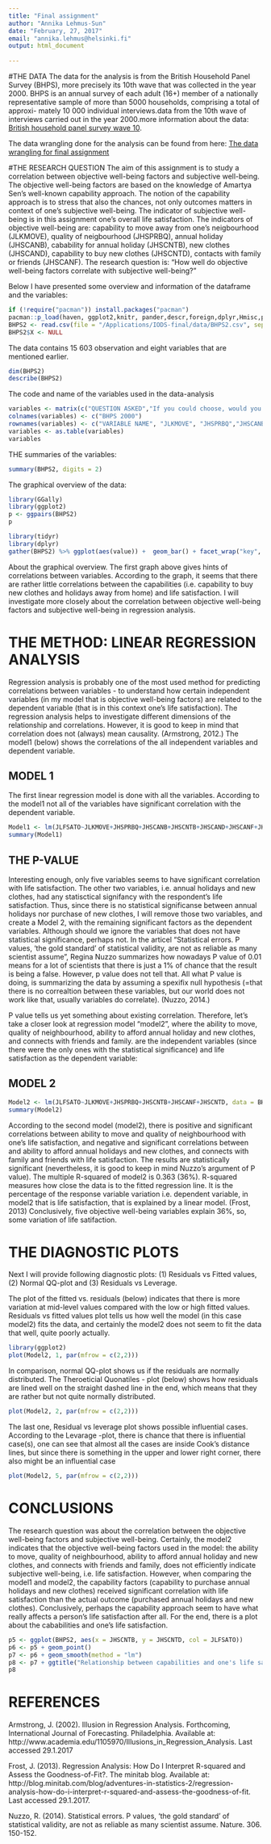 ```yaml
---
title: "Final assignment"
author: "Annika Lehmus-Sun"
date: "February, 27, 2017"
email: "annika.lehmus@helsinki.fi"
output: html_document
 
---
```


#THE DATA 
The data for the analysis is from the British Household Panel Survey (BHPS), more precisely its 10th wave that was collected in the year 2000. BHPS is an annual survey of each adult (16+) member of a nationally representative sample of more than 5000 households, comprising a total of approxi- mately 10 000 individual interviews.data from the 10th wave of interviews carried out in the year 2000.more information about the data: [British household panel survey wave 10](https://www.iser.essex.ac.uk/bhps/documentation/pdf_versions/index.html). 

The data wrangling done for the analysis can be found from here: [The data wrangling for final assignment](https://github.com/AnnikaLehmusSun/IODS-final/blob/master/data/BHPS_create%20.R) 

#THE RESEARCH QUESTION
The aim of this assignment is to study a correlation between objective well-being factors and subjective well-being. The objective well-being factors are based on the knowledge of Amartya Sen's well-known capability approach. The notion of the capability approach is to stress that also the chances, not only outcomes matters in context of one's subjective well-being. The indicator of subjective well-being is in this assignment one's overall life satisfaction. The indicators of objective well-being are: capability to move away from one's neigbourhood (JLKMOVE), quality of neigbourhood (JHSPRBQ), annual holiday (JHSCANB), cabability for annual holiday (JHSCNTB), new clothes (JHSCAND), capability to buy new clothes (JHSCNTD), contacts with family or friends (JHSCANF). The research question is: "How well do objective well-being factors correlate with subjective well-being?"

Below I have presented some overview and information of the dataframe and the variables: 

```r
if (!require("pacman")) install.packages("pacman")
pacman::p_load(haven, ggplot2,knitr, pander,descr,foreign,dplyr,Hmisc,psych,GPArotation,plyr, dplyr, rmarkdown)
BHPS2 <- read.csv(file = "/Applications/IODS-final/data/BHPS2.csv", sep=",")
BHPS2$X <- NULL
```
The data contains 15 603 observation and eight variables that are mentioned earlier. 
```r
dim(BHPS2)
describe(BHPS2)
```

The code and name of the variables used in the data-analysis
```r

variables <- matrix(c("QUESTION ASKED","If you could choose, would you stay here in your present home or would you prefer to move somewhere else?","Does your accommodation have any of the following problems? Vandalism or crime in the area", "Tell me which things you (and your household) have or do? Pay for a week’s annual holiday away from home.","Would you like to be able to pay for a week’s annual holiday away from home, but must do without because you cannot afford it?", "Tell me which things you (and your household) have or do? Buy new, rather than second hand, clothes.","Would you like to be able to buy new, rather than second hand, clothes, but must do without because you cannot afford it?","Tell me which things you (and your household) have or do? Have friends or family for a drink or meal at least once a month","How dissatisfied or satisfied are you with your life overall?"), ncol = 1, byrow =TRUE)
colnames(variables) <- c("BHPS 2000")
rownames(variables) <- c("VARIABLE NAME", "JLKMOVE", "JHSPRBQ","JHSCANB" , "JHSCNTB","JHSCAND", "JHSCNTD", "JHSCANF", "JLFSATO" )
variables <- as.table(variables)
variables
```


THE summaries of the variables:
```r
summary(BHPS2, digits = 2)
```

The graphical overview of the data:
```r
library(GGally)
library(ggplot2)
p <- ggpairs(BHPS2)
p

library(tidyr)
library(dplyr)
gather(BHPS2) %>% ggplot(aes(value)) +  geom_bar() + facet_wrap("key", scales = "free")  + theme(axis.text.x = element_text(angle =45, hjust = 1, size = 8))
```

About the graphical overview. The first graph above gives hints of correlations between variables. According to the graph, it seems that there are rather little correlations between the capabilities (i.e. capability to buy new clothes and holidays away from home) and life satisfaction. I will investigate more closely about the correlation between objective well-being factors and subjective well-being in regression analysis. 


# THE METHOD: LINEAR REGRESSION ANALYSIS 

Regression analysis is probably one of the most used method for predicting correlations between variables - to understand how certain independent variables (in my model that is objective well-being factors) are related to the dependent variable (that is in this context one's life satisfaction). The regression analysis helps to investigate different dimensions of the relationship and correlations. However, it is good to keep in mind that correlation does not (always) mean causality. (Armstrong, 2012.) The model1 (below) shows the correlations of the all  independent variables and dependent variable.

## MODEL 1
The first linear regression model is done with all the variables. According to the model1 not all of the variables have significant correlation with the dependent variable. 
  
```r
Model1 <- lm(JLFSATO~JLKMOVE+JHSPRBQ+JHSCANB+JHSCNTB+JHSCAND+JHSCANF+JHSCNTD, data = BHPS2)
summary(Model1)
```
## THE P-VALUE
Interesting enough, only five variables seems to have significant correlation with life satisfaction. The other two variables, i.e. annual holidays and new clothes, had any statisctical signifancy with the respondent's life satisfaction. Thus, since there is no statistical significanse between annual holidays nor purchase of new clothes, I will remove those two variables, and create a Model 2, with the remaining significant factors as the dependent variables. Although should we ignore the variables that does not have statistical significance, perhaps not. In the articel “Statistical errors. P values, ‘the gold standard’ of statistical validity, are not as reliable as many scientist assume”, Regina Nuzzo summarizes how nowadays P value of 0.01 means for a lot of scientists that there is just a 1% of chance that the result is being a false. However, p value does not tell that. All what P value is doing, is summarizing the data by assuming a spexifix null hypothesis (=that there is no correaltion between these variables, but our world does not work like that, usually variables do correlate). (Nuzzo, 2014.)

P value tells us yet something about existing correlation. Therefore, let’s take a closer look at regression model “model2”, where the ability to move, quality of neighbourhood, ability to afford annual holiday and new clothes, and connects with friends and family. are the independent variables (since there were the only ones with the statistical significance) and life satisfaction as the dependent variable:

## MODEL 2

```r
Model2 <- lm(JLFSATO~JLKMOVE+JHSPRBQ+JHSCNTB+JHSCANF+JHSCNTD, data = BHPS2)
summary(Model2)
```

According to the second model (model2), there is positive and significant correlations between ability to move and quality of neighbourhood with one's life satisfaction, and negative and significant correlations between and ability to afford annual holidays and new clothes, and connects with family and friends with life satisfaction. The results are statistically significant (nevertheless, it is good to keep in mind Nuzzo’s argument of P value). The multiple R-squared of model2 is 0.363 (36%). R-squared measures how close the data is to the fitted regression line. It is the percentage of the response variable variation i.e. dependent variable, in model2 that is life satisfaction, that is explained by a linear model. (Frost, 2013) Conclusively, five objective well-being variables explain 36%, so, some variation of life satifaction.


# THE DIAGNOSTIC PLOTS 
Next I will provide following diagnostic plots: (1) Residuals vs Fitted values, (2) Normal QQ-plot and (3) Residuals vs Leverage. 


The plot of the fitted vs. residuals (below) indicates that there is more variation at mid-level values compared with the low or high fitted values. Residuals vs fitted values plot tells us how well the model (in this case model2) fits the data, and certainly the model2 does not seem to fit the data that well, quite poorly actually. 
```r
library(ggplot2)
plot(Model2, 1, par(mfrow = c(2,2)))
```
In comparison, normal QQ-plot shows us if the residuals are normally distributed. The Theroeticial Quonatiles - plot (below) shows how residuals are lined well on the straight dashed line in the end, which means that they are rather but not quite normally distributed. 
```r
plot(Model2, 2, par(mfrow = c(2,2)))
```
The last one, Residual vs leverage plot shows possible influential cases. According to the Levarage -plot, there is chance that there is influential case(s), one can  see that almost all the cases are inside Cook’s distance lines, but since there is something in the upper and lower right corner, there also might be an influential case
```r
plot(Model2, 5, par(mfrow = c(2,2)))
```

# CONCLUSIONS

The research question was about the correlation between the objective well-being factors and subjective well-being. Certainly, the model2 indicates that the objective well-being factors used in the model: the ability to move, quality of neighbourhood, ability to afford annual holiday and new clothes, and connects with friends and family, does not efficiently indicate subjective well-being, i.e. life satisfaction. However, when comparing the model1 and model2, the capability factors (capability to purchase annual holidays and new clothes) received significant correlation with life satisfaction than the actual outcome (purchased annual holidays and new clothes). Conclusively, perhaps the capability approach seem to have what really affects a person's life satisfaction after all. For the end, there is a plot about the cababilities and one's life satisfaction.


```r
p5 <- ggplot(BHPS2, aes(x = JHSCNTB, y = JHSCNTD, col = JLFSATO))
p6 <- p5 + geom_point()
p7 <- p6 + geom_smooth(method = "lm")
p8 <- p7 + ggtitle("Relationship between capabilities and one's life satisfaction") + xlab("capability to to pay holidays") + ylab("capability to buy new clothes")
p8
```

# REFERENCES 

Armstrong, J. (2002). Illusion in Regression Analysis. Forthcoming, International Journal of Forecasting. Philadelphia. Available at: http://www.academia.edu/1105970/Illusions_in_Regression_Analysis. Last accessed 29.1.2017

Frost, J. (2013). Regression Analysis: How Do I Interpret R-squared and Assess the Goodness-of-Fit?. The minitab blog. Available at: http://blog.minitab.com/blog/adventures-in-statistics-2/regression-analysis-how-do-i-interpret-r-squared-and-assess-the-goodness-of-fit. Last accessed 29.1.2017.

Nuzzo, R. (2014). Statistical errors. P values, ‘the gold standard’ of statistical validity, are not as reliable as many scientist assume. Nature. 306. 150-152.






